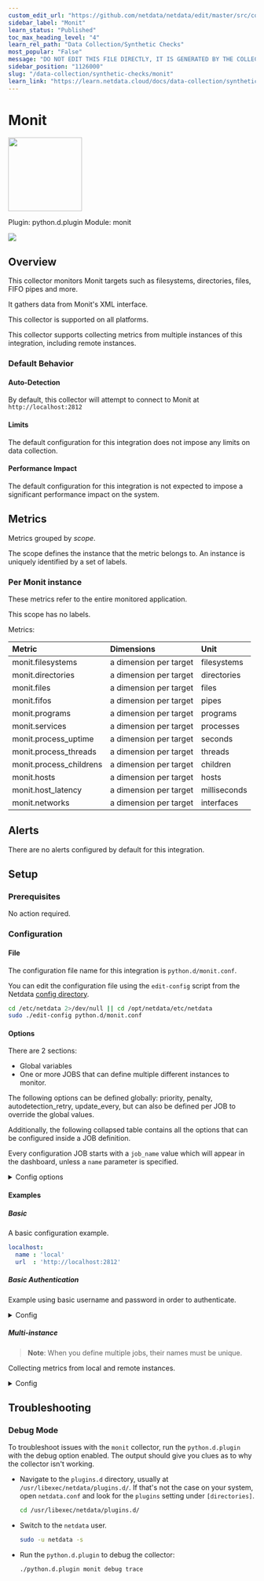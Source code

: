 ```yaml
---
custom_edit_url: "https://github.com/netdata/netdata/edit/master/src/collectors/python.d.plugin/monit/metadata.yaml"
sidebar_label: "Monit"
learn_status: "Published"
toc_max_heading_level: "4"
learn_rel_path: "Data Collection/Synthetic Checks"
most_popular: "False"
message: "DO NOT EDIT THIS FILE DIRECTLY, IT IS GENERATED BY THE COLLECTOR'S metadata.yaml FILE"
sidebar_position: "1126000"
slug: "/data-collection/synthetic-checks/monit"
learn_link: "https://learn.netdata.cloud/docs/data-collection/synthetic-checks/monit"
---
```



# Monit


<img src="https://netdata.cloud/img/monit.png" width="150"/>


Plugin: python.d.plugin
Module: monit

<img src="https://img.shields.io/badge/maintained%20by-Netdata-%2300ab44" />

## Overview

This collector monitors Monit targets such as filesystems, directories, files, FIFO pipes and more.


It gathers data from Monit's XML interface.


This collector is supported on all platforms.

This collector supports collecting metrics from multiple instances of this integration, including remote instances.


### Default Behavior

#### Auto-Detection

By default, this collector will attempt to connect to Monit at `http://localhost:2812`

#### Limits

The default configuration for this integration does not impose any limits on data collection.

#### Performance Impact

The default configuration for this integration is not expected to impose a significant performance impact on the system.


## Metrics

Metrics grouped by *scope*.

The scope defines the instance that the metric belongs to. An instance is uniquely identified by a set of labels.



### Per Monit instance

These metrics refer to the entire monitored application.

This scope has no labels.

Metrics:

| Metric | Dimensions | Unit |
|:------|:----------|:----|
| monit.filesystems | a dimension per target | filesystems |
| monit.directories | a dimension per target | directories |
| monit.files | a dimension per target | files |
| monit.fifos | a dimension per target | pipes |
| monit.programs | a dimension per target | programs |
| monit.services | a dimension per target | processes |
| monit.process_uptime | a dimension per target | seconds |
| monit.process_threads | a dimension per target | threads |
| monit.process_childrens | a dimension per target | children |
| monit.hosts | a dimension per target | hosts |
| monit.host_latency | a dimension per target | milliseconds |
| monit.networks | a dimension per target | interfaces |



## Alerts

There are no alerts configured by default for this integration.


## Setup

### Prerequisites

No action required.

### Configuration

#### File

The configuration file name for this integration is `python.d/monit.conf`.


You can edit the configuration file using the `edit-config` script from the
Netdata [config directory](/docs/configuring/configuration#the-netdata-config-directory).

```bash
cd /etc/netdata 2>/dev/null || cd /opt/netdata/etc/netdata
sudo ./edit-config python.d/monit.conf
```
#### Options

There are 2 sections:

* Global variables
* One or more JOBS that can define multiple different instances to monitor.

The following options can be defined globally: priority, penalty, autodetection_retry, update_every, but can also be defined per JOB to override the global values.

Additionally, the following collapsed table contains all the options that can be configured inside a JOB definition.

Every configuration JOB starts with a `job_name` value which will appear in the dashboard, unless a `name` parameter is specified.


<details><summary>Config options</summary>

| Name | Description | Default | Required |
|:----|:-----------|:-------|:--------:|
| update_every | Sets the default data collection frequency. | 1 | no |
| priority | Controls the order of charts at the netdata dashboard. | 60000 | no |
| autodetection_retry | Sets the job re-check interval in seconds. | 0 | no |
| penalty | Indicates whether to apply penalty to update_every in case of failures. | yes | no |
| name | Job name. This value will overwrite the `job_name` value. JOBS with the same name are mutually exclusive. Only one of them will be allowed running at any time. This allows autodetection to try several alternatives and pick the one that works. | local | no |
| url | The URL to fetch Monit's metrics. | http://localhost:2812 | yes |
| user | Username in case the URL is password protected. |  | no |
| pass | Password in case the URL is password protected. |  | no |

</details>

#### Examples

##### Basic

A basic configuration example.

```yaml
localhost:
  name : 'local'
  url  : 'http://localhost:2812'

```
##### Basic Authentication

Example using basic username and password in order to authenticate.

<details><summary>Config</summary>

```yaml
localhost:
  name : 'local'
  url  : 'http://localhost:2812'
  user: 'foo'
  pass: 'bar'

```
</details>

##### Multi-instance

> **Note**: When you define multiple jobs, their names must be unique.

Collecting metrics from local and remote instances.


<details><summary>Config</summary>

```yaml
localhost:
  name: 'local'
  url: 'http://localhost:2812'

remote_job:
  name: 'remote'
  url: 'http://192.0.2.1:2812'

```
</details>



## Troubleshooting

### Debug Mode

To troubleshoot issues with the `monit` collector, run the `python.d.plugin` with the debug option enabled. The output
should give you clues as to why the collector isn't working.

- Navigate to the `plugins.d` directory, usually at `/usr/libexec/netdata/plugins.d/`. If that's not the case on
  your system, open `netdata.conf` and look for the `plugins` setting under `[directories]`.

  ```bash
  cd /usr/libexec/netdata/plugins.d/
  ```

- Switch to the `netdata` user.

  ```bash
  sudo -u netdata -s
  ```

- Run the `python.d.plugin` to debug the collector:

  ```bash
  ./python.d.plugin monit debug trace
  ```


